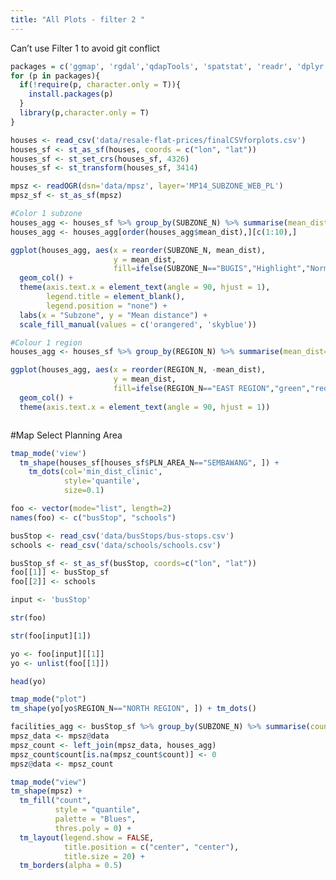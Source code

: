 ```yaml
---
title: "All Plots - filter 2 "
---
```

Can't use Filter 1 to avoid git conflict

```r
packages = c('ggmap', 'rgdal','qdapTools', 'spatstat', 'readr', 'dplyr', 'sf', 'tmap','tmaptools')
for (p in packages){ 
  if(!require(p, character.only = T)){
    install.packages(p) 
  }
  library(p,character.only = T) 
}
```

```r
houses <- read_csv('data/resale-flat-prices/finalCSVforplots.csv')
houses_sf <- st_as_sf(houses, coords = c("lon", "lat"))
houses_sf <- st_set_crs(houses_sf, 4326)
houses_sf <- st_transform(houses_sf, 3414)

mpsz <- readOGR(dsn='data/mpsz', layer='MP14_SUBZONE_WEB_PL')
mpsz_sf <- st_as_sf(mpsz)
```


```r
#Color 1 subzone
houses_agg <- houses_sf %>% group_by(SUBZONE_N) %>% summarise(mean_dist=mean(min_dist_clinic))
houses_agg <- houses_agg[order(houses_agg$mean_dist),][c(1:10),]

ggplot(houses_agg, aes(x = reorder(SUBZONE_N, mean_dist),
                       y = mean_dist,
                       fill=ifelse(SUBZONE_N=="BUGIS","Highlight","Normal"))) + 
  geom_col() + 
  theme(axis.text.x = element_text(angle = 90, hjust = 1),
        legend.title = element_blank(),
        legend.position = "none") +
  labs(x = "Subzone", y = "Mean distance") +
  scale_fill_manual(values = c('orangered', 'skyblue'))
```

```r
#Colour 1 region
houses_agg <- houses_sf %>% group_by(REGION_N) %>% summarise(mean_dist=mean(min_dist_clinic))

ggplot(houses_agg, aes(x = reorder(REGION_N, -mean_dist),
                       y = mean_dist,
                       fill=ifelse(REGION_N=="EAST REGION","green","red"))) + 
  geom_col() + 
  theme(axis.text.x = element_text(angle = 90, hjust = 1))
```

```r

```

#Map Select Planning Area

```r
tmap_mode('view')
  tm_shape(houses_sf[houses_sf$PLN_AREA_N=="SEMBAWANG", ]) +
    tm_dots(col='min_dist_clinic',
            style='quantile',
            size=0.1)
```

```r
foo <- vector(mode="list", length=2)
names(foo) <- c("busStop", "schools")

busStop <- read_csv('data/busStops/bus-stops.csv')
schools <- read_csv('data/schools/schools.csv')

busStop_sf <- st_as_sf(busStop, coords=c("lon", "lat"))
foo[[1]] <- busStop_sf
foo[[2]] <- schools

input <- 'busStop'

str(foo)

str(foo[input][1])

yo <- foo[input][[1]]
yo <- unlist(foo[[1]])

head(yo)
```

```r
tmap_mode("plot")
tm_shape(yo[yo$REGION_N=="NORTH REGION", ]) + tm_dots()
```

```r
facilities_agg <- busStop_sf %>% group_by(SUBZONE_N) %>% summarise(count = n())
mpsz_data <- mpsz@data
mpsz_count <- left_join(mpsz_data, houses_agg)
mpsz_count$count[is.na(mpsz_count$count)] <- 0
mpsz@data <- mpsz_count

tmap_mode("view")
tm_shape(mpsz) +
  tm_fill("count",
          style = "quantile",
          palette = "Blues",
          thres.poly = 0) + 
  tm_layout(legend.show = FALSE,
            title.position = c("center", "center"), 
            title.size = 20) +
  tm_borders(alpha = 0.5)
```

```r

```